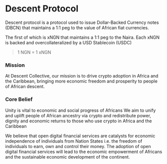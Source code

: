 
# Descent Protocol

<IndentedParagraph>Descent protocol is a protocol used to issue Dollar-Backed Currency notes (DBCN) that maintains a 1:1 peg to the value of African fiat currencies.</IndentedParagraph>


The first of which is xNGN that maintains a 1:1 peg to the Naira. Each xNGN is backed and overcollateralized by a USD Stablecoin (USDC)

> 1 NGN = 1 xNGN
### Mission
<IndentedParagraph>At Descent Collective, our mission is to drive crypto adoption in Africa and the Caribbean, 
bringing more economic freedom and prosperity to people of African descent.</IndentedParagraph>

### Core Belief
Unity is vital to economic and social progress of Africans
We aim to unify and uplift people of African ancestry via crypto and redistribute power, dignity and economic returns to those who use crypto in Africa and the Caribbean

We believe that open digital financial services are catalysts for economic independence of individuals from Nation States i.e. the freedom of individuals to earn, own and control their money.
The adoption of open digital financial services will lead to the economic empowerment of Africans and the sustainable economic development of the continent.
